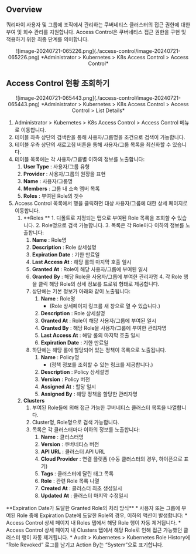 
## Overview

쿼리파이 사용자 및 그룹에 조직에서 관리하는 쿠버네티스 클러스터의 접근 권한에 대한 부여 및 회수 관리를 지원합니다. Access Control은 쿠버네티스 접근 권한을 구현 및 적용하기 위한 최종 단계를 의미합니다.
<p align="center">
![image-20240721-065226.png](./access-control/image-20240721-065226.png)
*Administrator &gt; Kubernetes &gt; K8s Access Control &gt; Access Control*
</p>


## Access Control 현황 조회하기

<p align="center">
![image-20240721-065443.png](./access-control/image-20240721-065443.png)
*Administrator &gt; Kubernetes &gt; K8s Access Control &gt; Access Control &gt; List Details*
</p>

1. Administrator &gt; Kubernetes &gt; K8s Access Control &gt; Access Control 메뉴로 이동합니다.
2. 테이블 좌측 상단의 검색란을 통해 사용자/그룹명을 조건으로 검색이 가능합니다.
3. 테이블 우측 상단의 새로고침 버튼을 통해 사용자/그룹 목록을 최신화할 수 있습니다.
4. 테이블 목록에는 각 사용자/그룹별 이하의 정보를 노출합니다:
    1.  **User Type**  : 사용자/그룹 유형
    2.  **Provider**  : 사용자/그룹의 원장을 표현
    3.  **Name**  : 사용자/그룹명
    4.  **Members**  : 그룹 내 소속 멤버 목록
    5.  **Roles**  : 부여된 Role의 갯수
5. Access Control 목록에서 행을 클릭하면 대상 사용자/그룹에 대한 상세 페이지로 이동합니다.
    1.   **Roles ** 
        1. 디폴트로 지정되는 탭으로 부여된 Role 목록을 조회할 수 있습니다.
        2. Role명으로 검색 가능합니다.
        3. 목록은 각 Role마다 이하의 정보를 노출합니다:
            1.  **Name**  : Role명
            2.  **Description**  : Role 상세설명
            3.  **Expiration Date**  : 기한 만료일
            4.  **Last Access At**  : 해당 롤의 마지막 호출 일시
            5.  **Granted At**  : Role이 해당 사용자/그룹에 부여된 일시
            6.  **Granted By**  : 해당 Role을 사용자/그룹에 부여한 관리자명
        4. 각 Role 행을 클릭 해당 Role의 상세 정보를 드로워 형태로 제공합니다.
            1. 상단에는 기본 정보가 아래와 같이 노출됩니다:
                1.  **Name**  : Role명 
                    * (Role 상세페이지 링크를 새 창으로 열 수 있습니다.)
                2.  **Description**  : Role 상세설명
                3.  **Granted At**  : Role이 해당 사용자/그룹에 부여된 일시
                4.  **Granted By**  : 해당 Role을 사용자/그룹에 부여한 관리자명
                5.  **Last Access At**  : 해당 롤의 마지막 호출 일시
                6.  **Expiration Date**  : 기한 만료일
            2. 하단에는 해당 롤에 할당되어 있는 정책이 목록으로 노출됩니다.
                1.  **Name**  : Policy명 
                    * (정책 정보를 조회할 수 있는 링크를 제공합니다.)
                2.  **Description**  : Policy 상세설명
                3.  **Version**  : Policy 버전
                4.  **Assigned At**  : 할당 일시
                5.  **Assigned By**  : 해당 정책을 할당한 관리자명
    2.  **Clusters** 
        1. 부여된 Role들에 의해 접근 가능한 쿠버네티스 클러스터 목록을 나열합니다.
        2. Cluster명, Role명으로 검색 가능합니다.
        3. 목록은 각 클러스터마다 이하의 정보를 노출합니다:
            1.  **Name**  : 클러스터명
            2.  **Version**  : 쿠버네티스 버전
            3.  **API URL**  : 클러스터 API URL
            4.  **Cloud Provider**  : 연결 플랫폼 (수동 클러스터의 경우, 하이픈으로 표기)
            5.  **Tags**  : 클러스터에 달린 태그 목록
            6.  **Role**  : 관련 Role 목록 나열
            7.  **Created At**  : 클러스터 최초 생성일시
            8.  **Updated At**  : 클러스터 마지막 수정일시

<Callout type="info">
**Expiration Date가 도달한 Granted Role의 처리 방식**
* 사용자 또는 그룹에 부여된 Role 중에 Expiration Date에 도달한 Role의 경우, 이하의 액션이 발생합니다:
    * Access Control 상세 페이지 내 Roles 탭에서 해당 Role 행이 자동 제거됩니다.
    * Access Control 상세 페이지 내 Clusters 탭에서 해당 Role로 인해 접근 가능했던 클러스터 행이 자동 제거됩니다.
    * Audit &gt; Kubernetes &gt; Kubernetes Role History에 “Role Revoked” 로그를 남기고 Action By는 “System”으로 표기합니다. 
</Callout>
